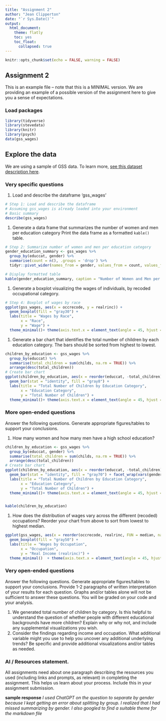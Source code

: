 ```yaml
---
title: "Assignment 2"
author: "Jean Clipperton"
date: "`r Sys.Date()`"
output: 
  html_document:
    theme: flatly
    toc: yes
    toc_float:
      collapsed: true
---
```


```r
knitr::opts_chunk$set(echo = FALSE, warning = FALSE)
```

## Assignment 2
This is an example file -- note that this is a MINIMAL version. We are providing an example of a possible version of the assignment here to give you a sense of expectations. 

### Load packages

```r
library(tidyverse)
library(stevedata)
library(knitr)
library(psych)
data(gss_wages)
```

## Explore the data
We are using a sample of GSS data. To learn more, [see this dataset description here](https://r-packages.io/datasets/gss_wages).

### Very specific questions
1. Load and describe the dataframe 'gss_wages'


```r
# Step 1: Load and describe the dataframe
# Assuming gss_wages is already loaded into your environment
# Basic summary
describe(gss_wages)
```

1. Generate a data frame that summarizes the number of women and men per education category Print the data frame as a formatted `kable()` table.

```r

# Step 2: Summarize number of women and men per education category
gender_education_summary <- gss_wages %>%
  group_by(educcat, gender) %>%
  summarise(count = n(), .groups = 'drop') %>%
  tidyr::pivot_wider(names_from = gender, values_from = count, values_fill = 0)

# Display formatted table
kable(gender_education_summary, caption = "Number of Women and Men per Education Category")
```
1. Generate a boxplot visualizing the wages of individuals, by recoded occupational category.


```r
# Step 4: Boxplot of wages by race
ggplot(gss_wages, aes(x = occrecode, y = realrinc)) +
  geom_boxplot(fill = "gray30") +
  labs(title = "Wages by Race",
       x = "Race",
       y = "Wage") +
  theme_minimal()+ theme(axis.text.x = element_text(angle = 45, hjust = 1))

```



1. Generate a bar chart that identifies the total number of children by each education category. The bars should be sorted from highest to lowest.
```r
children_by_education <- gss_wages %>%
  group_by(educcat) %>%
  summarise(total_children = sum(childs, na.rm = TRUE)) %>%
  arrange(desc(total_children))
# Create bar chart
ggplot(children_by_education, aes(x = reorder(educcat, -total_children), y = total_children)) +
  geom_bar(stat = "identity", fill = "gray8") +
  labs(title = "Total Number of Children by Education Category",
       x = "Education Category",
       y = "Total Number of Children") +
  theme_minimal()+ theme(axis.text.x = element_text(angle = 45, hjust = 1))
```


### More open-ended questions

Answer the following questions. Generate appropriate figures/tables to support your conclusions.

1. How many women and how many men have a high school education? 

```r
children_by_education <- gss_wages %>%
  group_by(educcat, gender) %>%
  summarise(total_children = sum(childs, na.rm = TRUE)) %>%
  arrange(desc(total_children))
# Create bar chart
ggplot(children_by_education, aes(x = reorder(educcat, -total_children), y = total_children)) +
  geom_bar(stat = "identity", fill = "gray70") + facet_wrap(vars(gender), ncol= 2) + 
  labs(title = "Total Number of Children by Education Category",
       x = "Education Category",
       y = "Total Number of Children") +
  theme_minimal()+ theme(axis.text.x = element_text(angle = 45, hjust = 1))


kable(children_by_education)
```



1. How does the distribution of wages vary across the different (recoded) occupations? Reorder your chart from above to sort from lowest to highest median. 

```r

ggplot(gss_wages, aes(x = reorder(occrecode, realrinc, FUN = median, na.rm = TRUE), y = realrinc)) +
  geom_boxplot(fill = "gray50") +
  labs(title = "Wages by Occupation",
       x = "Occupation",
       y = "Real Income (realrinc)") +
  theme_minimal()  + theme(axis.text.x = element_text(angle = 45, hjust = 1))

```

### Very open-ended questions

Answer the following questions. Generate appropriate figures/tables to support your conclusions. Provide 1-2 paragraphs of written interpretation of your results for each question. Graphs and/or tables alone will not be sufficient to answer these questions. You will be graded on your code and your analysis. 

1. We generated total number of children by category. Is this helpful to understand the question of whether people with different educational backgrounds have more children? Explain why or why not, and include any supplemental visualizations you wish. 
1. Consider the findings regarding income and occupation. What additional variable might you use to help you uncover any additional underlying trends? Be specific and provide additional visualizations and/or tables as needed. 


### AI / Resources statement. 
All assignments need about one paragraph describing the resources you used (including links and prompts, as relevant) in completing the assignment. This helps us learn about your process. Include this in your assignment submission. 

**sample response** *I used ChatGPT on the question to separate by gender because I kept getting an error about splitting by group. I realized that I had missed summarizing by gender. I also googled to find a suitable theme for the markdown file*
